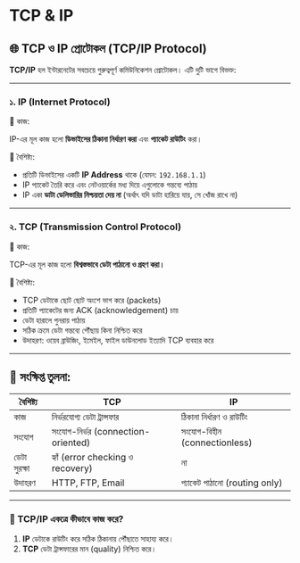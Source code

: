  # TCP & IP
## 🌐 TCP ও IP প্রোটোকল (TCP/IP Protocol)

**TCP/IP** হল ইন্টারনেটের সবচেয়ে গুরুত্বপূর্ণ কমিউনিকেশন প্রোটোকল। এটি দুটি ভাগে বিভক্ত:

---

### ১. **IP (Internet Protocol)**

🔹 কাজ:

IP-এর মূল কাজ হলো **ডিভাইসের ঠিকানা নির্ধারণ করা** এবং **প্যাকেট রাউটিং** করা।

🔹 বৈশিষ্ট্য:

- প্রতিটি ডিভাইসের একটি **IP Address** থাকে (যেমন: `192.168.1.1`)
- IP প্যাকেট তৈরি করে এবং নেটওয়ার্কের মধ্য দিয়ে এগুলোকে গন্তব্যে পাঠায়
- IP একা **ডাটা ডেলিভারির নিশ্চয়তা দেয় না** (অর্থাৎ যদি ডাটা হারিয়ে যায়, সে খোঁজ রাখে না)

---

### ২. **TCP (Transmission Control Protocol)**

🔹 কাজ:

TCP-এর মূল কাজ হলো **বিশ্বস্তভাবে ডেটা পাঠানো ও গ্রহণ করা।**

🔹 বৈশিষ্ট্য:

- TCP ডেটাকে ছোট ছোট অংশে ভাগ করে (packets)
- প্রতিটি প্যাকেটের জন্য ACK (acknowledgement) চায়
- ডেটা হারালে পুনরায় পাঠায়
- সঠিক ক্রমে ডেটা গন্তব্যে পৌঁছায় কিনা নিশ্চিত করে
- উদাহরণ: ওয়েব ব্রাউজিং, ইমেইল, ফাইল ডাউনলোড ইত্যাদি TCP ব্যবহার করে

---

## 🔄 সংক্ষিপ্ত তুলনা:

| বৈশিষ্ট্য    | TCP                                | IP                            |
| ------------ | ---------------------------------- | ----------------------------- |
| কাজ          | নির্ভরযোগ্য ডেটা ট্রান্সফার        | ঠিকানা নির্ধারণ ও রাউটিং      |
| সংযোগ        | সংযোগ-নির্ভর (connection-oriented) | সংযোগ-বিহীন (connectionless)  |
| ডেটা সুরক্ষা | হ্যাঁ (error checking ও recovery)  | না                            |
| উদাহরণ       | HTTP, FTP, Email                   | প্যাকেট পাঠানো (routing only) |

---

### 🎯 TCP/IP একত্রে কীভাবে কাজ করে?

1. **IP** ডেটাকে রাউটিং করে সঠিক ঠিকানায় পৌঁছাতে সাহায্য করে।
2. **TCP** ডেটা ট্রান্সফারের মান (quality) নিশ্চিত করে।
